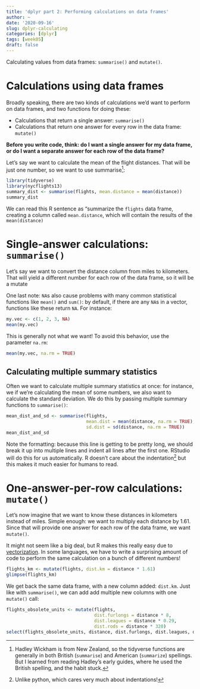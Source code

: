 ```yaml
---
title: 'dplyr part 2: Performing calculations on data frames'
author: ~
date: '2020-09-16'
slug: dplyr-calculating
categories: [dplyr]
tags: [week05]
draft: false
---
```


Calculating values from data frames: `summarise()` and `mutate()`.

<!--more-->

# Calculations using data frames

Broadly speaking, there are two kinds of calculations we'd want to perform on data frames, and two functions for doing these:

* Calculations that return a single answer: `summarise()`
* Calculations that return one answer for every row in the data frame: `mutate()`

**Before you write code, think: do I want a single answer for my data frame, or do I want a separate answer for each row of the data frame?**

Let's say we want to calculate the mean of the flight distances. That will be just one number, so we want to use summarise^[Hadley Wickham is from New Zealand, so the tidyverse functions are generally in both British (`summarise`) and American (`summarize`) spellings. But I learned from reading Hadley's early guides, where he used the British spelling, and the habit stuck.]:

```r
library(tidyverse)
library(nycflights13)
summary_dist <- summarise(flights, mean.distance = mean(distance))
summary_dist
```

We can read this R sentence as "summarize the `flights` data frame, creating a column called `mean.distance`, which will contain the results of the `mean(distance)` 

# Single-answer calculations: `summarise()`

Let's say we want to convert the distance column from miles to kilometers. That will yield a different number for each row of the data frame, so it will be a mutate

One last note: `NA`s also cause problems with many common statistical functions like `mean()` and `sum()`: by default, if there are any `NA`s in a vector, functions like these return `NA`. For instance:

```r
my.vec <- c(1, 2, 3, NA)
mean(my.vec)
```

This is generally not what we want! To avoid this behavior, use the parameter `na.rm`:
```r
mean(my.vec, na.rm = TRUE)
```

## Calculating multiple summary statistics

Often we want to calculate multiple summary statistics at once: for instance, we if we're calculating the mean of some numbers, we also want to calculate the standard deviation. We do this by passing multiple summary functions to `summarise()`:

```r
mean_dist_and_sd <- summarise(flights, 
                              mean.dist = mean(distance, na.rm = TRUE),
                              sd.dist = sd(distance, na.rm = TRUE))
mean_dist_and_sd
```
Note the formatting: because this line is getting to be pretty long, we should break it up into multiple lines and indent all lines after the first one. RStudio will do this for us automatically. R doesn't care about the indentation^[Unlike python, which cares very much about indentations!] but this makes it much easier for humans to read.

# One-answer-per-row calculations: `mutate()`

Let's now imagine that we want to know these distances in kilometers instead of miles. Simple enough: we want to multiply each distance by 1.61. Since that will provide one answer for each row of the data frame, we want `mutate()`.

It might not seem like a big deal, but R makes this really easy due to [vectorization](https://bookdown.org/rdpeng/rprogdatascience/vectorized-operations.html). In some languages, we have to write a surprising amount of code to perform the same calculation on a bunch of different numbers!

```r
flights_km <- mutate(flights, dist.km = distance * 1.61)
glimpse(flights_km)
```

We get back the same data frame, with a new column added: `dist.km`. Just like with `summarise()`, we can add add multiple new columns with one `mutate()` call:

```r
flights_obsolete_units <- mutate(flights, 
                                 dist.furlongs = distance * 8,
                                 dist.leagues = distance * 0.29,
                                 dist.rods = distance * 320)
select(flights_obsolete_units, distance, dist.furlongs, dist.leagues, dist.rods)
```




